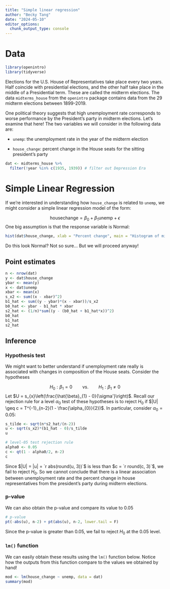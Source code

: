 ```yaml
---
title: "Simple linear regression"
author: "Becky Tang"
date: "2024-05-10"
editor_options: 
  chunk_output_type: console
---
```


# Data

```r
library(openintro)
library(tidyverse)
```

Elections for the U.S. House of Representatives take place every two years. Half coincide with presidential elections, and the other half take place in the middle of a Presidential term. These are called the midterm elections. The data `midterms_house` from the `openintro` package contains data from the 29 midterm elections between 1899-2019.

One political theory suggests that high unemployment rate corresponds to worse performance by the President’s party in midterm elections. Let's examine that here! The two variables we will consider in the following data are:

-   `unemp`: the unemployment rate in the year of the midterm election

-   `house_change`: percent change in the House seats for the sitting president's party

```r
dat <- midterms_house %>%
  filter(!year %in% c(1935, 1939)) # filter out Depression Era


```

# Simple Linear Regression

If we're interested in understanding how `house_change` is related to `unemp`, we might consider a simple linear regression model of the form:

$$\text{housechange} = \beta_{0} + \beta_{1} \text{unemp} + \epsilon$$
One big assumption is that the response variable is Normal:

```r
hist(dat$house_change, xlab = "Percent change", main = "Histogram of midterm election changeover")
```

Do this look Normal? Not so sure... But we will proceed anyway! 

## Point estimates 

```r
n <- nrow(dat)
y <- dat$house_change
ybar <- mean(y)
x <- dat$unemp
xbar <- mean(x)
s_x2 <- sum((x - xbar)^2)
b1_hat <- sum((y - ybar)*(x - xbar))/s_x2
b0_hat <- ybar - b1_hat * xbar
s2_hat <- (1/n)*sum((y - (b0_hat + b1_hat*x))^2)
b0_hat
b1_hat
s2_hat
```

## Inference

### Hypothesis test

We might want to better understand if unemployment rate really is associated with changes in composition of the House seats. Consider the hypotheses

$$H_{0}: \beta_{1} = 0 \qquad \text{vs.} \qquad H_{1}: \beta_{1} \neq 0$$
Let $U = s_{x}\left(\frac{\hat{\beta}_{1} - 0}{\sigma'}\right)$. Recall our rejection rule for a level $\alpha_{0}$ test of these hypotheses is to reject $H_{0}$ if $|U| \geq c = T^{-1}_{n-2}(1 - \frac{\alpha_{0}}{2})$. In particular, consider $\alpha_{0} = 0.05$:

```r
s_tilde <- sqrt(n*s2_hat/(n-2))
u <- sqrt(s_x2)*(b1_hat - 0)/s_tilde
u

# level-05 test rejection rule
alpha0 <- 0.05
c <- qt(1 - alpha0/2, n-2)
c
```

Since $|U| = |u| = `r abs(round(u, 3))`$ is less than $c = `r round(c, 3)`$, we fail to reject $H_{0}$. So we cannot conclude that there is a linear association between unemployment rate and the percent change in house representatives from the president's party during midterm elections.

### p-value

We can also obtain the p-value and compare its value to $0.05$

```r
# p-value
pt(-abs(u), n-2) + pt(abs(u), n-2, lower.tail = F)
```

Since the p-value is greater than $0.05$, we fail to reject $H_{0}$ at the 0.05 level.


### `lm()` function

We can easily obtain these results using the `lm()` function below. Notice how the outputs from this function compare to the values we obtained by hand!

```r
mod <- lm(house_change ~ unemp, data = dat)
summary(mod)
```




